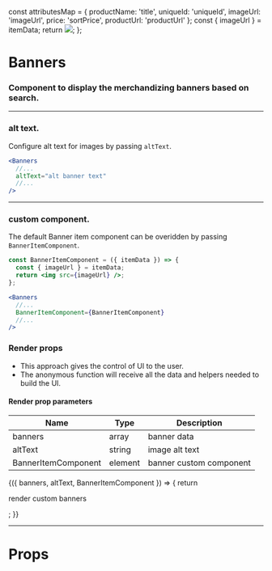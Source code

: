
const attributesMap = {
  productName: 'title',
  uniqueId: 'uniqueId',
  imageUrl: 'imageUrl',
  price: 'sortPrice',
  productUrl: 'productUrl'
};
  const { imageUrl } = itemData;
  return <img src={imageUrl} />;
};

<Meta title="Banners" component={Banners} />

# Banners

### Component to display the merchandizing banners based on search.

<Preview>
  <Story name="default">
    <UnbxdSearchWrapper
      siteKey="demo-unbxd700181503576558"
      apiKey="fb853e3332f2645fac9d71dc63e09ec1"
    >
      <Banners />
      <Products attributesMap={attributesMap} />
      <div className="hidden">
        <SearchBox defaultSearch={'dress'} />
      </div>
    </UnbxdSearchWrapper>
  </Story>
</Preview>

---

### alt text.

Configure alt text for images by passing `altText`.

```jsx
<Banners
  //...
  altText="alt banner text"
  //...
/>
```

<Preview>
  <Story name="with alt text">
    <UnbxdSearchWrapper
      siteKey="demo-unbxd700181503576558"
      apiKey="fb853e3332f2645fac9d71dc63e09ec1"
    >
      <Banners altText="alt banner text" />
      <Products attributesMap={attributesMap} />
      <div className="hidden">
        <SearchBox defaultSearch={'dress'} />
      </div>
    </UnbxdSearchWrapper>
  </Story>
</Preview>

---

### custom component.

The default Banner item component can be overidden by passing `BannerItemComponent`.

```jsx
const BannerItemComponent = ({ itemData }) => {
  const { imageUrl } = itemData;
  return <img src={imageUrl} />;
};
```

```jsx
<Banners
  //...
  BannerItemComponent={BannerItemComponent}
  //...
/>
```

<Preview>
  <Story name="with custom component">
    <UnbxdSearchWrapper
      siteKey="demo-unbxd700181503576558"
      apiKey="fb853e3332f2645fac9d71dc63e09ec1"
    >
      <Banners BannerItemComponent={BannerItemComponent} />
      <Products attributesMap={attributesMap} />
      <div className="hidden">
        <SearchBox defaultSearch={'dress'} />
      </div>
    </UnbxdSearchWrapper>
  </Story>
</Preview>

### Render props

- This approach gives the control of UI to the user.
- The anonymous function will receive all the data and helpers needed to build the UI.

#### Render prop parameters

| Name                | Type    | Description             |
| ------------------- | ------- | ----------------------- |
| banners             | array   | banner data             |
| altText             | string  | image alt text          |
| BannerItemComponent | element | banner custom component |

<Preview>
  <Story name="with render props">
    <UnbxdSearchWrapper
      siteKey="demo-unbxd700181503576558"
      apiKey="fb853e3332f2645fac9d71dc63e09ec1"
    >
      <Banners>
        {({ banners, altText, BannerItemComponent }) => {
          return <p>render custom banners</p>;
        }}
      </Banners>
      <Products attributesMap={attributesMap} />
      <div className="hidden">
        <SearchBox defaultSearch={'dress'} />
      </div>
    </UnbxdSearchWrapper>
  </Story>
</Preview>

---

# Props

<Props of={Banners} />
